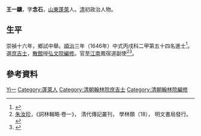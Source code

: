 '''王一驥'''，字'''念石'''，[[山東|山東]][[蓬莱市|蓬萊]]人。[[清|清]]初政治人物。

== 生平 ==
崇禎十六年，鄉試中舉。[[順治|順治]]三年（1646年）中式丙戌科二甲第五十四名進士<ref>{{cite book|author1=江庆柏|title=清朝进士题名录 上|date=2007年6月|publisher=北京：中华书局|isbn=978-7-101-05641-9|pages=2-4|accessdate=2017-04-23}}</ref>。選[[庶吉士|庶吉士]]，[[散館|散館]]授[[弘文院|弘文院]][[編修|編修]]。官至[[江南省|江南]]鳳宿道副使<ref>[[朱汝珍|朱汝珍]]，《詞林輯略·卷一》， 清代傳記叢刊， 學林類（18）， 明文書局發行。</ref><ref>{{cite book|editor=刘廷銮，孙家兰|title=山东明清进士通览 清代卷|date=2014年12月|publisher=济南：山东文艺出版社|isbn=7-5329-4771-8|pages=15|accessdate=2017-04-23}}</ref>。

==參考資料==
{{reflist}}

{{順治三年丙戌科殿試金榜}}

{{Authority control}}

{{DEFAULTSORT:Wang王}}
[[Category:王姓|Yi一]]
[[Category:蓬萊人|Category:蓬萊人]]
[[Category:清朝翰林院庶吉士|Category:清朝翰林院庶吉士]]
[[Category:清朝翰林院編修|Category:清朝翰林院編修]]


{{清朝人物小作品}}